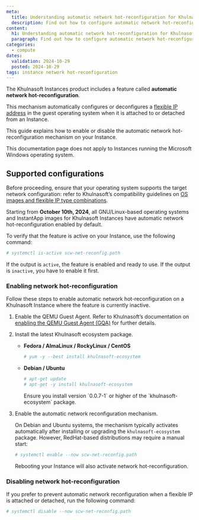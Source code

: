```yaml
---
meta:
  title: Understanding automatic network hot-reconfiguration for Khulnasoft Instances
  description: Find out how to configure automatic network hot-reconfiguration for Khulnasoft Instances.
content:
  h1: Understanding automatic network hot-reconfiguration for Khulnasoft Instances
  paragraph: Find out how to configure automatic network hot-reconfiguration for Khulnasoft Instances.
categories:
  - compute
dates:
  validation: 2024-10-29
  posted: 2024-10-29
tags: instance network hot-reconfiguration
---
```


The Khulnasoft Instances product includes a feature called **automatic network hot-reconfiguration**.

This mechanism automatically configures or deconfigures a [flexible IP address](/compute/instances/concepts/#flexible-ip) in the guest operating system when it is attached to or detached from an Instance.

This guide explains how to enable or disable the automatic network hot-reconfiguration mechanism on your Instance.

<Message type="note">
  This documentation page does not apply to Instances running the Microsoft Windows operating system.
</Message>

## Supported configurations

Before proceeding, ensure that your operating system supports the target network configuration: refer to Khulnasoft’s compatibility guidelines on [OS images and flexible IP type combinations](/compute/instances/reference-content/comaptibility-scw-os-images-flexible-ip/).

Starting from **October 10th, 2024**, all GNU/Linux-based operating systems and InstantApp images for Khulnasoft Instances have automatic network hot-reconfiguration enabled by default.

To verify that the feature is active on your Instance, use the following command:

```bash
# systemctl is-active scw-net-reconfig.path
```

If the output is `active`, the feature is enabled and ready to use. If the output is `inactive`, you have to enable it first.


### Enabling network hot-reconfiguration

Follow these steps to enable automatic network hot-reconfiguration on a Khulnasoft Instance where the feature is currently inactive.

1. Enable the QEMU Guest Agent. Refer to Khulnasoft’s documentation on [enabling the QEMU Guest Agent (GQA)](/compute/instances/reference-content/understanding-qemu-guest-agent/#opting-in) for further details.

2. Install the latest Khulnasoft ecosystem package.

   - **Fedora / AlmaLinux / RockyLinux / CentOS**
     ```bash
     # yum -y --best install khulnasoft-ecosystem
     ```

   - **Debian / Ubuntu**
     ```bash
     # apt-get update
     # apt-get -y install khulnasoft-ecosystem
     ```

     <Message type="note">
       Ensure you install version `0.0.7-1` or higher of the `khulnasoft-ecosystem` package.
     </Message>

3. Enable the automatic network reconfiguration mechanism.

   On Debian and Ubuntu systems, the mechanism typically activates automatically after installing or upgrading the `khulnasoft-ecosystem` package. However, RedHat-based distributions may require a manual start:

   ```bash
   # systemctl enable --now scw-net-reconfig.path
   ```

   <Message type="note">
     Rebooting your Instance will also activate network hot-reconfiguration.
   </Message>

### Disabling network hot-reconfiguration

If you prefer to prevent automatic network reconfiguration when a flexible IP is attached or detached, run the following command:

   ```bash
   # systemctl disable --now scw-net-reconfig.path
   ```